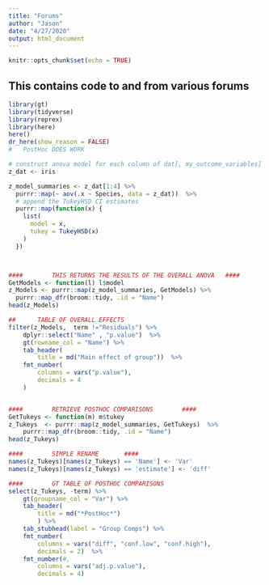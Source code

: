 ```yaml
---
title: "Forums"
author: "Jason"
date: "4/27/2020"
output: html_document
---
```


```r
knitr::opts_chunk$set(echo = TRUE)
```


## This contains code to and from various forums
```r
library(gt)
library(tidyverse)
library(reprex)
library(here)
here()
dr_here(show_reason = FALSE)
#	PostHoc DOES WORK

# construct anova model for each column of dat[, my_outcome_variables]
z_dat <- iris

z_model_summaries <- z_dat[1:4] %>%
  purrr::map(~ aov(.x ~ Species, data = z_dat))  %>%
  # append the TukeyHSD CI estimates
  purrr::map(function(x) {
    list(
      model = x,
      tukey = TukeyHSD(x)
    )
  })




```



```r
####		THIS RETURNS THE RESULTS OF THE OVERALL ANOVA	####
GetModels <- function(l) l$model
z_Models <- purrr::map(z_model_summaries, GetModels) %>% 
  purrr::map_dfr(broom::tidy, .id = "Name")
head(z_Models)

##		TABLE OF OVERALL EFFECTS
filter(z_Models,  term !="Residuals") %>%
	dplyr::select("Name" , "p.value")  %>%
	gt(rowname_col = "Name") %>%
	tab_header(
		title = md("Main effect of group"))  %>% 
	fmt_number(
		columns = vars("p.value"),
		decimals = 4
	)


####		RETRIEVE POSTHOC COMPARISONS		####
GetTukeys <- function(m) m$tukey
z_Tukeys  <- purrr::map(z_model_summaries, GetTukeys)  %>% 
	purrr::map_dfr(broom::tidy, .id = "Name")
head(z_Tukeys)

####		SIMPLE RENAME		####
names(z_Tukeys)[names(z_Tukeys) == 'Name'] <- 'Var'
names(z_Tukeys)[names(z_Tukeys) == 'estimate'] <- 'diff'

####		GT TABLE OF POSTHOC COMPARISONS
select(z_Tukeys, -term) %>% 
	gt(groupname_col = "Var") %>% 
	tab_header(
		title = md("*PostHoc*")
		) %>% 
	tab_stubhead(label = "Group Comps") %>% 
	fmt_number(
		columns = vars("diff", "conf.low", "conf.high"),
		decimals = 2)  %>% 
	fmt_number(#,
		columns = vars("adj.p.value"),
		decimals = 4)




```
